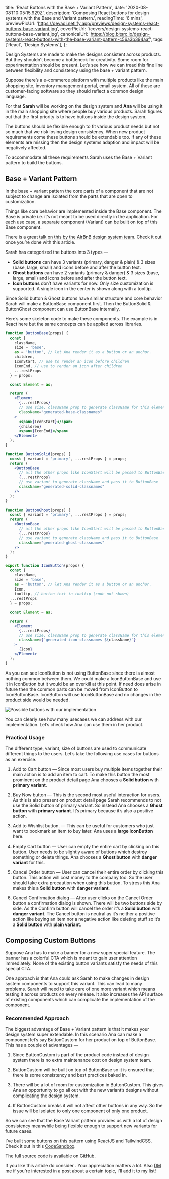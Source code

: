 
  title: 'React Buttons with the Base + Variant Pattern',
  date: '2020-08-08T10:05:15.929Z',
  description: 'Composing React buttons for design systems with the Base and Variant pattern.',
  readingTime: '6 mins',
  previewPicUrl: 'https://devadi.netlify.app/previews/design-systems-react-buttons-base-variant.jpg',
  coverPicUrl: '/covers/design-systems-react-buttons-base-variant.jpg',
  canonicalUrl: 'https://blog.bitsrc.io/design-systems-react-buttons-with-the-base-variant-pattern-c56a3b394aaf',
  tags: ['React', 'Design Systems'],
};

<MDXImage alt="" src={meta.coverPicUrl} />

Design Systems are made to make the designs consistent across products. But they shouldn’t become a bottleneck for creativity. Some room for experimentation should be present. Let’s see how we can tread this fine line between flexibility and consistency using the base + variant pattern.

Suppose there’s a e-commerce platform with multiple products like the main shopping site, inventory management portal, email system. All of these are customer-facing software so they should reflect a common design language.

For that **Sarah** will be working on the design system and **Ana** will be using it in the main shopping site where people buy various products. Sarah figures out that the first priority is to have buttons inside the design system.

The buttons should be flexible enough to fit various product needs but not so much that we risk losing design consistency. When new product requirements come these buttons should be extendable too. If any of these elements are missing then the design systems adaption and impact will be negatively affected.

To accommodate all these requirements Sarah uses the Base + Variant pattern to build the buttons.

## Base + Variant Pattern

In the base + variant pattern the core parts of a component that are not subject to change are isolated from the parts that are open to customization.

Things like core behavior are implemented inside the Base component. The Base is private i.e. it’s not meant to be used directly in the application. For each use case, a separate component (Variant) can be built on top of this Base component.

There is a great [talk on this by the AirBnB design system team](https://www.youtube.com/watch?v=fHQ1WSx41CA). Check it out once you’re done with this article.

Sarah has categorized the buttons into 3 types —

* **Solid buttons** can have 3 variants (primary, danger & plain) & 3 sizes (base, large, small) and icons before and after the button text.
* **Ghost buttons** can have 2 variants (primary & danger) & 3 sizes (base, large, small) and icons before and after the button text.
* **Icon buttons** don’t have variants for now. Only size customization is supported. A single icon in the center is shown along with a tooltip.

Since Solid button & Ghost buttons have similar structure and core behavior Sarah will make a ButtonBase component first. Then the ButtonSolid & ButtonGhost component can use ButtonBase internally.

Here’s some skeleton code to make these components. The example is in React here but the same concepts can be applied across libraries.

```jsx
function ButtonBase(props) {
  const {
    className,
    size = 'base',
    as = 'button', // let Ana render it as a button or an anchor.
    children,
    IconStart, // use to render an icon before children
    IconEnd, // use to render an icon after children
    ...restProps
  } = props;

  const Element = as;

  return (
    <Element
      {...restProps}
      // use size, className prop to generate className for this element
      className="generated-base-classnames"
    >
      <span>{IconStart}</span>
      {children}
      <span>{IconEnd}</span>
    </Element>
  );
}

function ButtonSolid(props) {
  const { variant = 'primary', ...restProps } = props;
  return (
    <ButtonBase
      // all the other props like IconStart will be passed to ButtonBase
      {...restProps}
      // use variant to generate className and pass it to ButtonBase
      className="generated-solid-classnames"
    />
  );
}

function ButtonGhost(props) {
  const { variant = 'primary', ...restProps } = props;
  return (
    <ButtonBase
      // all the other props like IconStart will be passed to ButtonBase
      {...restProps}
      // use variant to generate className and pass it to ButtonBase
      className="generated-ghost-classnames"
    />
  );
}

export function IconButton(props) {
  const {
    className,
    size = 'base',
    as = 'button', // let Ana render it as a button or an anchor.
    Icon,
    tooltip, // button text in tooltip (code not shown)
  ...restProps
  } = props;

  const Element = as;

  return (
    <Element
      {...restProps}
      // use size, className prop to generate className for this element
      className={`generated-icon-classnames ${className}`}
    >
      {Icon}
    </Element>
  );
}
```
<CodeDescription children="API for various Button" />

As you can see IconButton is not using ButtonBase since there is almost nothing common between them. We could make a IconButtonBase and use it in IconButton but it would be an overkill at this point. If need does arise in future then the common parts can be moved from IconButton to IconButtonBase. IconButton will use IconButtonBase and no changes in the product side would be needed.

![Possible buttons with our implementation](/posts/tailwind-button-variants.png)

You can clearly see how many usecases we can address with our implementation. Let’s check how Ana can use them in her product.

### Practical Usage

The different type, variant, size of buttons are used to communicate different things to the users. Let’s take the following use cases for buttons as an exercise.

1. Add to Cart button — Since most users buy multiple items together their main action is to add an item to cart. To make this button the most prominent on the product detail page Ana chooses a **Solid button** with **primary variant**.

1. Buy Now button — This is the second most useful interaction for users. As this is also present on product detail page Sarah recommends to not use the Solid button of primary variant. So instead Ana chooses a **Ghost button** with **primary variant**. It’s primary because it’s also a positive action.

1. Add to Wishlist button. — This can be useful for customers who just want to bookmark an item to buy later. Ana uses a **large IconButton** here.

1. Empty Cart button — User can empty the entire cart by clicking on this button. User needs to be slightly aware of buttons which destroy something or delete things. Ana chooses a **Ghost button** with **danger variant** for this.

1. Cancel Order button — User can cancel their entire order by clicking this button. This action will cost money to the company too. So the user should take extra precaution when using this button. To stress this Ana makes this a **Solid button** with **danger variant**.

1. Cancel Confirmation dialog — After user clicks on the Cancel Order button a confirmation dialog is shown. There will be two buttons side by side. As the Confirm button will cancel the order it’s a **Solid button** with **danger variant**. The Cancel button is neutral as it’s neither a positive action like buying an item nor a negative action like deleting stuff so it’s a **Solid button** with **plain variant**.

## Composing Custom Buttons

Suppose Ana has to make a banner for a new super special feature. The banner has a colorful CTA which is meant to gain user attention immediately. None of the existing button variants satisfy the needs of this special CTA.

One approach is that Ana could ask Sarah to make changes in design system components to support this variant. This can lead to many problems. Sarah will need to take care of one more variant which means testing it across products on every release. It also increases the API surface of existing components which can complicate the implementation of the component.

### Recommended Approach

The biggest advantage of Base + Variant pattern is that it makes your design system super extendable. In this scenario Ana can make a component let’s say ButtonCustom for her product on top of ButtonBase. This has a couple of advantages —

1. Since ButtonCustom is part of the product code instead of design system there is no extra maintenance cost on design system team.

1. ButtonCustom will be built on top of ButtonBase so it is ensured that there is some consistency and best practices baked in.

1. There will be a lot of room for customization in ButtonCustom. This gives Ana an opportunity to go all out with the new variant’s designs without complicating the design system.

1. If ButtonCustom breaks it will not affect other buttons in any way. So the issue will be isolated to only one component of only one product.

So we can see that the Base Variant pattern provides us with a lot of design consistency meanwhile being flexible enough to support new variants for future cases.

I’ve built some buttons on this pattern using ReactJS and TailwindCSS. Check it out in this [CodeSandbox](https://codesandbox.io/s/tailwind-buttons-for-design-systems-xdyg1?file=/src/pages/index.js).

<EmbedCSB id="tailwind-buttons-for-design-systems-xdyg1" title="Buttons for Design System with Tailwind & React" description="Buttons for Design System with Tailwind & React" />

The full source code is available on [GitHub](https://github.com/itaditya/tailwind-buttons-for-design-system).

If you like this article do consider <TwitterShare meta={meta} children="sharing it on Twitter" />. Your appreciation matters a lot. Also [DM me](https://twitter.com/messages/1650129775-1650129775?recipient_id=1650129775&text=Hey!) if you're interested in a post about a certain topic, I'll add it to my list!
